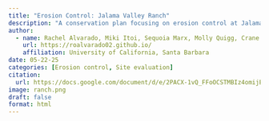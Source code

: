 ```yaml
---
title: "Erosion Control: Jalama Valley Ranch" 
description: "A conservation plan focusing on erosion control at Jalama Valley Ranch in Lompoc, California. We worked closely with the Nothern Chumash Tribal Council to explore strategies to stabilize the soil."
author:
  - name: Rachel Alvarado, Miki Itoi, Sequoia Marx, Molly Quigg, Crane Zeisse 
    url: https://roalvarado02.github.io/
    affiliation: University of California, Santa Barbara 
date: 05-22-25
categories: [Erosion control, Site evaluation]
citation: 
  url: https://docs.google.com/document/d/e/2PACX-1vQ_FFoOCSTMBIz4omijEOzkM7RjnsybZhl93-xL90oXeC0m1IfEhoLEPybXbzd_R39uaQXuIXcaFgJY/pub
image: ranch.png
draft: false
format: html
---
```

